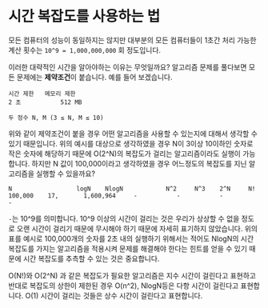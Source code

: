 # 시간 복잡도를 사용하는 법

모든 컴퓨터의 성능이 동일하지는 않지만 대부분의 모든 컴퓨터들이 1초간 처리 가능한 계산 횟수는 `10^9 = 1,000,000,000` 회 정도입니다.

이러한 대략적인 시간을 알아야하는 이유는 무엇일까요? 알고리즘 문제를 풀다보면 모든 문제에는 **제약조건**이 붙습니다. 예를 들어 보겠습니다.

```
시간 제한 	메모리 제한
2 초	          512 MB

두 정수 N, M (3 ≤ N, M ≤ 10)
```

위와 같이 제약조건이 붙을 경우 어떤 알고리즘을 사용할 수 있는지에 대해서 생각할 수 있기 때문입니다. 위의 예시를 대상으로 생각하였을 경우 N이 3이상 10이하인 숫자로 작은 숫자에 해당하기 때문에 O(2^N)의 복잡도가 걸리는 알고리즘이라도 실행이 가능합니다. 하지만 N 값이 100,000이라고 생각하였을 경우 어느정도의 복잡도를 지닌 알고리즘을 실행할 수 있을까요?

```
N                  logN    NlogN            N^2     N^3    2^N     N!
100,000    17,       1,600,964     -           -           -            -
```

`-`는 10^9를 의미합니다. 10^9 이상의 시간이 걸리는 것은 우리가 상상할 수 없을 정도로 오랜 시간이 걸리기 때문에 무시해야 하기 때문에 자세히 표기하지 않았습니다. 위의 표를 예시로 100,000개의 숫자를 2초 내의 실행하기 위해서는 적어도 NlogN의 시간 복잡도를 가지는 알고리즘을 적용시켜 문제를 해결해야 한다는 힌트를 얻을 수 있기 때문에 시간 복잡도를 추측할 수 있는 것은 중요합니다.

O(N!)와 O(2^N) 과 같은 복잡도가 필요한 알고리즘은 지수 시간이 걸린다고 표현하고 반대로 복잡도의 상한이 제한된 경우 O(n^2), NlogN등은 다항 시간이 걸린다고 표현합니다. O(1) 시간이 걸리는 것들은 상수 시간이 걸린다고 표현합니다.
